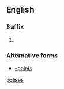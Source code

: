 ==English==

===Suffix===
{{head|en|suffixes}}

# {{plural of|-polis|lang=en}}

===Alternative forms===
* [[-poleis]]

[[Category:English suffixes|polises]]